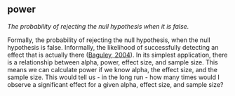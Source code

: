 ## power

<dfn>The probability of rejecting the null hypothesis when it is false.</dfn>

Formally, the probability of rejecting the null hypothesis, when the null hypothesis is false. Informally, the likelihood of successfully detecting an effect that is actually there ([Baguley, 2004](https://doi.org/10.1016/j.apergo.2004.01.002)). In its simplest application, there is a relationship between alpha, power, effect size, and sample size. This means we can calculate power if we know alpha, the effect size, and the sample size. This would tell us - in the long run - how many times would I observe a significant effect for a given alpha, effect size, and sample size?
